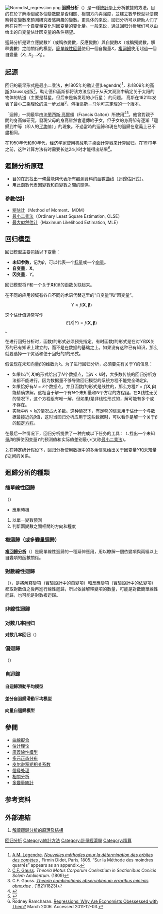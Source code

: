 {{multiple issues|
{{expand|time=2018-11-08T19:15:59+00:00}}
{{expert|time=2018-11-08T19:15:59+00:00}}
{{refimprove|time=2018-11-08T19:15:59+00:00}}
}}
{{noteTA
|T=zh:迴歸分析;zh-tw:迴歸分析;zh-cn:回归分析;
|G1=Math
|1=zh:迴歸;zh-tw:迴歸;zh-cn:回归;
|2=zh-cn:似然;zh-tw:概似;
|3= zh-cn: 参数;zh-tw:母數
}}
{{回归侧栏}}
[[File:Normdist_regression.png|thumb]]
'''迴歸分析'''（{{Lang-en|Regression Analysis}}）是一種[[統計學|統計學]]上分析數據的方法，目的在於了解兩個或多個變數間是否相關、相關方向與強度，並建立數學模型以便觀察特定變數來預測研究者感興趣的變數。更具体的来说，回归分析可以帮助人们了解在只有一个自变量变化时因变量的变化量。一般来说，通过回归分析我们可以由给出的自变量估计因变量的条件期望。

迴歸分析是建立應變數<math>Y</math>（或稱依變數，反應變數）與自變數<math>X</math>（或稱獨變數，解釋變數）之間關係的模型。[[簡單線性回歸|簡單線性回歸]]使用一個自變量<math>X</math>，[[複迴歸|複迴歸]]使用超過一個自變量（<math>X_1, X_2 ... X_i</math>）。

== 起源 ==
回归的最早形式是[[最小二乘法|最小二乘法]]，由1805年的[[阿德里安-马里·勒让德|勒让德]](Legendre)<ref name="Legendre">[[Adrien-Marie_Legendre|A.M. Legendre]]. [https://books.google.com/books?id=FRcOAAAAQAAJ ''Nouvelles méthodes pour la détermination des orbites des comètes''] {{Wayback|url=https://books.google.com/books?id=FRcOAAAAQAAJ |date=20190607155946 }}, Firmin Didot, Paris, 1805. “Sur la Méthode des moindres quarrés” appears as an appendix.</ref>，和1809年的[[卡爾·弗里德里希·高斯|高斯]](Gauss)出版<ref name="Gauss">[[Carl_Friedrich_Gauss|C.F. Gauss]]. ''Theoria Motus Corporum Coelestium in Sectionibus Conicis Solem Ambientum''. (1809)</ref>。勒让德和高斯都将该方法应用于从天文观测中确定关于太阳的物体的轨道（主要是彗星，但后来是新发现的小行星<!-- Legendre's first example is applied to [[C/1769_P1|C/1769 P1]] (Messier) -->）的问题。 高斯在1821年发表了最小二乘理论的进一步发展<ref name="Gauss2">C.F. Gauss. [https://books.google.com/books?id=ZQ8OAAAAQAAJ&printsec=frontcover&dq=Theoria+combinationis+observationum+erroribus+minimis+obnoxiae&as_brr=3#v=onepage&q=&f=false ''Theoria combinationis observationum erroribus minimis obnoxiae''] {{Wayback|url=https://books.google.com/books?id=ZQ8OAAAAQAAJ&printsec=frontcover&dq=Theoria+combinationis+observationum+erroribus+minimis+obnoxiae&as_brr=3#v=onepage&q=&f=false |date=20190610143218 }}. (1821/1823)</ref>，包括[[高斯－马尔可夫定理|高斯－马尔可夫定理]]的一个版本。

「迴歸」一詞最早由[[法蘭西斯·高爾頓|法蘭西斯·高爾頓]]（Francis Galton）所使用<ref>
{{cite book
  | last = Mogull
  | first = Robert G.
  | title = Second-Semester Applied Statistics
  | publisher = Kendall/Hunt Publishing Company
  | year = 2004
  | page = 59
  | isbn = 0-7575-1181-3
}}</ref><ref>{{cite journal | last=Galton | first=Francis | journal=Statistical Science | year=1989 | title=Kinship and Correlation (reprinted 1989) | url=https://archive.org/details/sim_statistical-science_1989-05_4_2/page/80 | volume=4 | jstor=2245330 | pages=80–86 | publisher=Institute of Mathematical Statistics | issue=2 | doi=10.1214/ss/1177012581}}</ref>。他曾對親子間的身高做研究，發現父母的身高雖然會遺傳給子女，但子女的身高卻有逐漸「迴歸到中等（即人的[[平均|平均]]值）」的現象。不過當時的迴歸和現在的迴歸在意義上已不盡相同。

在1950年代和60年代，经济学家使用机械电子桌面计算器来计算回归。在1970年之前，这种计算方法有时需要长达24小时才能得出结果<ref>Rodney Ramcharan. [http://www.imf.org/external/pubs/ft/fandd/2006/03/basics.htm Regressions: Why Are Economists Obessessed with Them?] {{Wayback|url=http://www.imf.org/external/pubs/ft/fandd/2006/03/basics.htm |date=20200805131639 }} March 2006. Accessed 2011-12-03.</ref>。

== 迴歸分析原理 ==
* 目的在於找出一條最能夠代表所有觀測資料的函數曲线（迴歸估計式）。
* 用此函數代表因變數和自變數之間的關係。

=== 參數估計 ===
* [[矩估计|矩估计]]（Method of Moment、MOM）
* [[最小二乘法|最小二乘法]]（Ordinary Least Square Estimation, OLSE）
* [[最大似然估计|最大似然估计]]（Maximum Likelihood Estimation, MLE）

== 回归模型 ==

回归模型主要包括以下变量：
* '''未知参数'''，记为<math>\beta</math>，可以代表一个[[标量|标量]]或一个[[向量|向量]]。
* '''自变量'''，<math>\mathbf {X}</math>。
* '''因变量'''，<math>Y</math>。

回归模型将<math>Y</math>和一个关于<math>\mathbf {X}</math>和<math>\beta</math>的函数关联起来。

在不同的应用领域有各自不同的术语代替这里的“自变量”和“因变量”。

:<math>Y \approx f (\mathbf {X}, \boldsymbol{\beta} )</math>

这个估计值通常写作:<math>E(X|Y) = f (\mathbf {X}, \boldsymbol{\beta} )</math>。

在进行回归分析时，函数<math>f</math>的形式必须预先指定。有时函数<math>f</math>的形式是在对<math>Y</math>和<math>\mathbf {X}</math>关系的已有知识上建立的，而不是在数据的基础之上。如果没有这种已有知识，那么就要选择一个灵活和便于回归的<math>f</math>的形式。

假设现在未知向量<math>\beta</math>的维数为''k''。为了进行回归分析，必须要先有关于<math>Y</math>的信息：

*如果以''<math>(Y,\mathbf {X})</math>''的形式给出了<math>N</math>个数据点，当<math>N<k</math>时，大多数传统的回归分析方法都不能进行，因为数据量不够导致回归模型的系统方程不能完全确定<math>\beta</math>。
*如果恰好有<math>N=k</math>个数据点，并且函数<math>f</math>的形式是线性的，那么方程<math>Y = f (\mathbf {X}, \boldsymbol{\beta} )</math>能精确求解。这相当于解一个有<math>N</math>个未知量和<math>N</math>个方程的方程组。在<math>\mathbf{X}</math>线性无关的情况下，这个方程组有唯一解。但如果<math>f</math>是非线性形式的，解可能有多个或不存在。
*实际中<math>N>k</math>的情况占大多数。这种情况下，有足够的信息用于估计一个与数据最接近的<math>\beta</math>值，这时当回归分析应用于这些数据时，可以看作是解一个关于<math>\beta</math>的[[超定方程|超定方程]]。

在最后一种情况下，回归分析提供了一种完成以下任务的工具：
⒈找出一个未知量<math>\beta</math>的解使因变量<math>Y</math>的预测值和实际值差别最小(又称[[最小二乘法|最小二乘法]])。

⒉在特定统计假设下，回归分析使用数据中的多余信息给出关于因变量<math>Y</math>和未知量<math>\beta</math>之间的关系。

== 迴歸分析的種類 ==
=== 簡單線性回歸 ===
'''{{Link-en|簡單線性迴歸|Simple linear regression}}'''（{{Lang-en|simple linear regression}}）
* 應用時機
# 以單一變數預測
# 判斷兩變數之間相關的方向和程度

=== 複迴歸（或多變量迴歸） ===
'''[[複回歸分析|複回歸分析]]'''（{{Lang-en|multiple regression analysis}}）是簡單線性迴歸的一種延伸應用，用以瞭解一個依變項與兩組以上自變項的函數關係。

===對數線性迴歸===
'''{{Link-en|對數線性迴歸|Log-linear model}}'''（{{Lang-en|Log-linear model}}），是將解釋變項（實驗設計中的自變項）和反應變項（實驗設計中的依變項）都取對數值之後再進行線性迴歸，所以依據解釋變項的數量，可能是對數簡單線性迴歸，也可能是對數複迴歸。

=== 非線性迴歸 ===
=== 对数几率回归 ===
{{main|对数几率回归}}
'''对数几率回归'''（{{Lang-en|Logistic Regression}}）

=== 偏迴歸 ===
'''{{Link-en|偏迴歸|Partial Regression}}'''（{{Lang-en|Partial Regression}}）
===自迴歸===
{{main|自迴歸模型}}
====自迴歸滑動平均模型====
{{main|ARMA模型}}
====差分自迴歸滑動平均模型====
{{main|ARIMA模型}}
====向量自迴歸模型====
{{main|向量自迴歸模型}}

== 參閱 ==
{{portal|概率与统计}}
{{colbegin}}
* [[曲線擬合|曲線擬合]]
* [[估计理论|估计理论]]
* [[廣義線性模型|廣義線性模型]]
* [[多元正态分布|多元正态分布]]
* [[皮尔逊积矩相关系数|皮尔逊积矩相关系数]]
* [[信号处理|信号处理]]
* [[相關分析|相關分析]]
* [[多變量統計|多變量統計]]
{{colend}}

== 参考资料 ==
{{reflist}}

==外部連結==
#[http://molecular-service-science.com/2012/09/statistics-regression/ 解讀迴歸分析的原理及結構]

{{統計學}}
{{机器學習}}
{{Differentiable computing}}
{{Authority control}}
[[Category:回归分析|]]
[[Category:統計方法|Category:統計方法]]
[[Category:計量經濟學|Category:計量經濟學]]
[[Category:精算|Category:精算]]